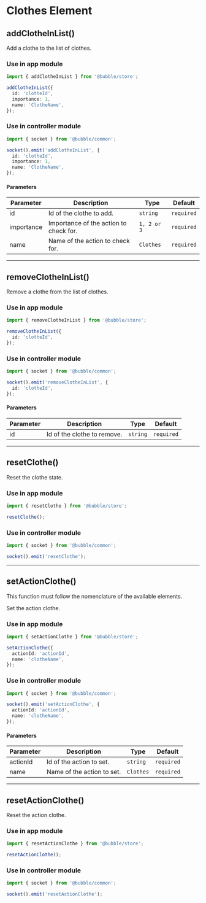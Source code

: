 
# Clothes Element

## addClotheInList()

Add a clothe to the list of clothes.

### Use in app module

```typescript
import { addClotheInList } from '@bubble/store';

addClotheInList({
  id: 'clotheId',
  importance: 1,
  name: 'ClotheName',
});
```

### Use in controller module

```typescript
import { socket } from '@bubble/common';

socket().emit('addClotheInList', {
  id: 'clotheId',
  importance: 1,
  name: 'ClotheName',
});
```

#### Parameters

| Parameter  | Description                            | Type        | Default    |
| ---------- | -------------------------------------- | ----------- | ---------- |
| id         | Id of the clothe to add.               | `string`    | `required` |
| importance | Importance of the action to check for. | `1, 2 or 3` | `required` |
| name       | Name of the action to check for.       | `Clothes`   | `required` |

---

## removeClotheInList()

Remove a clothe from the list of clothes.

### Use in app module

```typescript
import { removeClotheInList } from '@bubble/store';

removeClotheInList({
  id: 'clotheId',
});
```

### Use in controller module

```typescript
import { socket } from '@bubble/common';

socket().emit('removeClotheInList', {
  id: 'clotheId',
});
```

#### Parameters

| Parameter | Description                 | Type     | Default    |
| --------- | --------------------------- | -------- | ---------- |
| id        | Id of the clothe to remove. | `string` | `required` |

---

## resetClothe()

Reset the clothe state.

### Use in app module

```typescript
import { resetClothe } from '@bubble/store';

resetClothe();
```

### Use in controller module

```typescript
import { socket } from '@bubble/common';

socket().emit('resetClothe');
```

---

## setActionClothe()

<Callout emoji="⚠️">
  This function must follow the nomenclature of the available elements.
</Callout>

Set the action clothe.

### Use in app module

```typescript
import { setActionClothe } from '@bubble/store';

setActionClothe({
  actionId: 'actionId',
  name: 'clotheName',
});
```

### Use in controller module

```typescript
import { socket } from '@bubble/common';

socket().emit('setActionClothe', {
  actionId: 'actionId',
  name: 'clotheName',
});
```

#### Parameters

| Parameter | Description                | Type      | Default    |
| --------- | -------------------------- | --------- | ---------- |
| actionId  | Id of the action to set.   | `string`  | `required` |
| name      | Name of the action to set. | `Clothes` | `required` |

---

## resetActionClothe()

Reset the action clothe.

### Use in app module

```typescript
import { resetActionClothe } from '@bubble/store';

resetActionClothe();
```

### Use in controller module

```typescript
import { socket } from '@bubble/common';

socket().emit('resetActionClothe');
```
